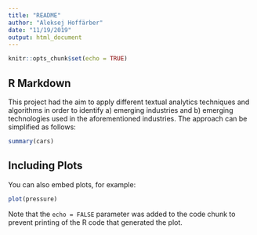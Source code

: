 ```yaml
---
title: "README"
author: "Aleksej Hoffärber"
date: "11/19/2019"
output: html_document
---
```


```r
knitr::opts_chunk$set(echo = TRUE)
```

## R Markdown

This project had the aim to apply different textual analytics techniques and algorithms in order to identify a) emerging industries and b) emerging technologies used in the aforementioned industries. The approach can be simplified as follows:

```r
summary(cars)
```

## Including Plots

You can also embed plots, for example:

```r
plot(pressure)
```

Note that the `echo = FALSE` parameter was added to the code chunk to prevent printing of the R code that generated the plot.
